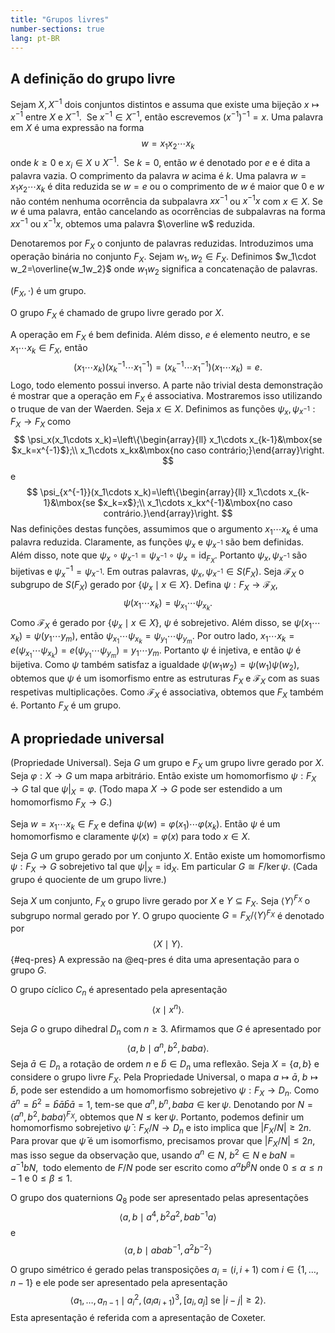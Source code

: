 ```yaml
---
title: "Grupos livres"
number-sections: true
lang: pt-BR
---
```


## A definição do grupo livre

Sejam $X,X^{-1}$ dois conjuntos distintos e assuma que existe uma bijeção $x\mapsto x^{-1}$ entre $X$ e $X^{-1}$.  Se $x^{-1}\in X^{-1}$, então escrevemos $(x^{-1})^{-1}=x$. Uma palavra em $X$ é uma expressão na forma
$$
w=x_1x_2\cdots x_k
$$
onde $k\geq 0$ e $x_i\in X\cup X^{-1}$.  Se $k=0$, então $w$ é denotado por $e$ e é dita a palavra vazia. O comprimento da palavra $w$ acima é $k$. Uma palavra $w=x_1x_2\cdots x_k$ é dita reduzida se $w=e$ ou o comprimento de $w$ é maior que $0$ e $w$ não contém nenhuma ocorrência da subpalavra $xx^{-1}$ ou $x^{-1}x$ com $x\in X$. Se $w$ é uma palavra, então cancelando as ocorrências de subpalavras na forma $xx^{-1}$ ou $x^{-1}x$, obtemos uma palavra $\overline w$ reduzida.

Denotaremos por $F_X$ o conjunto de palavras reduzidas. Introduzimos uma operação binária no conjunto $F_X$. Sejam $w_1,w_2\in F_X$. Definimos $w_1\cdot w_2=\overline{w_1w_2}$ onde $w_1w_2$ significa a concatenação de palavras.

:::{#thm-freegp}
$(F_X,\cdot)$ é um grupo.
:::

:::{#def-freegp}
O grupo $F_X$ é chamado de grupo livre gerado por $X$.
:::

:::{.proof}
A operação em $F_X$ é bem definida. Além disso, $e$ é elemento neutro, e se $x_1\cdots x_k\in F_X$, então
$$
(x_1\cdots x_k)(x_k^{-1}\cdots x_1^{-1})=(x_k^{-1}\cdots x_1^{-1})(x_1\cdots x_k)=e.
$$
Logo, todo elemento possui inverso. A parte não trivial desta demonstração é mostrar que a operação em $F_X$ é associativa. Mostraremos isso utilizando o truque de van der Waerden.
Seja $x\in X$. Definimos as funções $\psi_x,\psi_{x^{-1}}:F_X\rightarrow F_X$ como
$$
\psi_x(x_1\cdots x_k)=\left\{\begin{array}{ll} x_1\cdots x_{k-1}&\mbox{se $x_k=x^{-1}$};\\
x_1\cdots x_kx&\mbox{no caso contrário;}\end{array}\right.
$$
e
$$
\psi_{x^{-1}}(x_1\cdots x_k)=\left\{\begin{array}{ll} x_1\cdots x_{k-1}&\mbox{se $x_k=x$};\\
x_1\cdots x_kx^{-1}&\mbox{no caso contrário.}\end{array}\right.
$$
Nas definições destas funções, assumimos que o argumento $x_1\cdots x_k$ é uma palavra reduzida. Claramente, as funções $\psi_x$ e $\psi_{x^{-1}}$ são bem definidas. Além disso, note que $\psi_x\circ \psi_{x^{-1}}=\psi_{x^{-1}}\circ \psi_x=\mbox{id}_{F_X}$. Portanto $\psi_x,\psi_{x^{-1}}$ são bijetivas e $\psi_x^{-1}=\psi_{x^{-1}}$. Em outras palavras, $\psi_x,\psi_{x^{-1}}\in S(F_X)$. Seja $\mathcal F_X$ o subgrupo de $S(F_X)$ gerado por $\{\psi_x\mid x\in X\}$. Defina $\psi: F_X\rightarrow \mathcal F_X$,
$$
\psi(x_1\cdots x_k)=\psi_{x_1}\cdots \psi_{x_k}.
$$
Como $\mathcal F_X$ é gerado por $\{\psi_x\mid x\in X\}$, $\psi$ é sobrejetivo. Além disso, se $\psi(x_1\cdots x_k)=\psi(y_1\cdots y_m)$, então
$\psi_{x_1}\cdots \psi_{x_k}=\psi_{y_1}\cdots \psi_{y_m}$. Por outro lado,
$x_1\cdots x_k=e(\psi_{x_1}\cdots \psi_{x_k})=e(\psi_{y_1}\cdots \psi_{y_m})=y_1\cdots y_m$. Portanto $\psi$ é injetiva, e então $\psi$ é bijetiva. Como $\psi$ também satisfaz a igualdade $\psi(w_1w_2)=\psi(w_1)\psi(w_2)$, obtemos que $\psi$ é um isomorfismo entre as estruturas $F_X$ e $\mathcal F_X$ com as suas respetivas multiplicações. Como $\mathcal F_X$ é associativa, obtemos que $F_X$ também é. Portanto $F_X$ é um grupo.
:::

## A propriedade universal

:::{#thm-free-univ}
(Propriedade Universal). Seja $G$ um grupo e $F_X$ um grupo livre gerado por $X$. Seja $\varphi:X\rightarrow G$ um mapa arbitrário. Então existe um homomorfismo $\psi:F_X\rightarrow G$ tal que $\psi|_X=\varphi$. (Todo mapa $X\rightarrow G$ pode ser estendido a um homomorfismo $F_X\rightarrow G$.)
:::

:::{.proof}
Seja $w=x_1\cdots x_k\in F_X$ e defina $\psi(w)=\varphi(x_1)\cdots\varphi(x_k)$. Então $\psi$ é um homomorfismo e claramente $\psi(x)=\varphi(x)$ para todo $x\in X$.
:::

:::{#cor-free-quot}
Seja $G$ um grupo gerado por um conjunto $X$. Então existe um homomorfismo $\psi:F_X\rightarrow G$ sobrejetivo tal que $\psi|_X=\mbox{id}_X$. Em particular $G\cong F/\ker\psi$. (Cada grupo é quociente de um grupo livre.)
:::

:::{#def-pres}
Seja $X$ um conjunto, $F_X$ o grupo livre gerado por $X$ e $Y\subseteq F_X$. Seja $\left<Y\right>^{F_X}$ o subgrupo normal gerado por $Y$. O grupo quociente $G=F_X/\left<Y\right>^{F_X}$ é denotado por
$$ 
\left<X \mid Y\right>.
$${#eq-pres}
A expressão na @eq-pres é dita uma apresentação para o grupo $G$.
:::

:::{#exm-pres}
O grupo cíclico $C_n$ é apresentado pela apresentação
$$
\left<x\mid x^n\right>.
$$
:::

:::{#exm-pres-dih}
Seja $G$ o grupo dihedral $D_n$ com $n\geq 3$. Afirmamos que $G$ é apresentado por
$$
\left< a,b\mid a^n,b^2,baba\right>.
$$
Seja $\bar a\in D_n$ a rotação de ordem $n$ e $\bar b\in D_n$ uma reflexão. Seja $X=\{a,b\}$ e considere o grupo livre $F_X$. Pela Propriedade Universal, o mapa $a\mapsto \bar a$, $b\mapsto \bar b$, pode ser estendido a um homomorfismo sobrejetivo $\psi:F_X\rightarrow D_n$. Como $\bar a^n=\bar b^2=\bar b\bar a\bar b\bar a=1$, tem-se que $a^n,b^n,baba\in \ker\psi$. Denotando por $N=\left<a^n,b^2,baba\right>^{F_X}$, obtemos que $N\leq \ker\psi$. Portanto, podemos definir um homomorfismo sobrejetivo $\bar\psi:F_X/N\rightarrow D_n$ e isto implica que $|F_X/N|\geq 2n$. Para provar que $\bar\psi$ é um isomorfismo, precisamos provar que $|F_X/N|\leq 2n$, mas isso segue da observação que, usando $a^n\in N$, $b^2\in N$ e $baN=a^{-1}bN$,  todo elemento de $F/N$ pode ser escrito como $a^\alpha b^\beta N$ onde $0\leq \alpha\leq n-1$ e $0\leq \beta\leq 1$.
:::

:::{#exm-quot}
O grupo dos quaternions $Q_8$ pode ser apresentado pelas apresentações
$$
\left<a,b\mid a^4,b^2a^2,bab^{-1}a\right>
$$
e
$$
\left<a,b\mid abab^{-1},a^2b^{-2}\right>
$$
:::

:::{#exm-sym-pres}
O grupo simétrico é gerado pelas transposições $a_i=(i,i+1)$ com $i\in\{1,\ldots,n-1\}$ e ele pode ser apresentado pela apresentação
$$
\left<a_1,\ldots,a_{n-1}\mid a_i^2,(a_ia_{i+1})^3, [a_i,a_j] \mbox{ se $|i-j|\geq 2$}\right>.
$$
Esta apresentação é referida com a apresentação de Coxeter.
:::